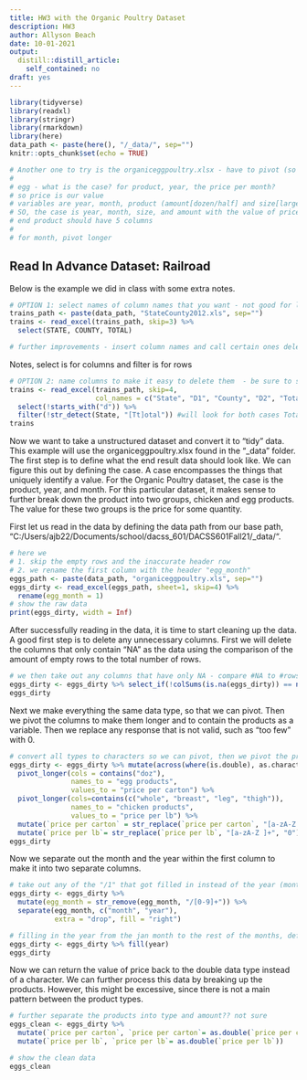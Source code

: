```yaml
---
title: HW3 with the Organic Poultry Dataset
description: HW3
author: Allyson Beach
date: 10-01-2021
output:
  distill::distill_article:
    self_contained: no
draft: yes
---
```



```r
library(tidyverse)
library(readxl)
library(stringr)
library(rmarkdown)
library(here)
data_path <- paste(here(), "/_data/", sep="")
knitr::opts_chunk$set(echo = TRUE)
```
```r
# Another one to try is the organiceggpoultry.xlsx - have to pivot (so maybe next week)
# 
# egg - what is the case? for product, year, the price per month?
# so price is our value 
# variables are year, month, product (amount[dozen/half] and size[large/xlarge])
# SO, the case is year, month, size, and amount with the value of price
# end product should have 5 columns 
# 
# for month, pivot longer 
```


## Read In Advance Dataset: Railroad 
Below is the example we did in class with some extra notes. 

```r
# OPTION 1: select names of column names that you want - not good for lots of data 
trains_path <- paste(data_path, "StateCounty2012.xls", sep="")
trains <- read_excel(trains_path, skip=3) %>% 
  select(STATE, COUNTY, TOTAL)

# further improvements - insert column names and call certain ones delete to remove later

```

Notes, select is for columns and filter is for rows 

```r
# OPTION 2: name columns to make it easy to delete them  - be sure to skip the old col names
trains <- read_excel(trains_path, skip=4, 
                     col_names = c("State", "D1", "County", "D2", "Total")) %>% 
  select(!starts_with("d")) %>% 
  filter(!str_detect(State, "[Tt]otal")) #will look for both cases Total or total
trains

```

Now we want to take a unstructured dataset and convert it to "tidy" data. This example will use the organiceggpoultry.xlsx found in the "_data" folder. The first step is to define what the end result data should look like. We can figure this out by defining the case. A case encompasses the things that uniquely identify a value. For the Organic Poultry dataset, the case is the product, year, and month. For this particular dataset, it makes sense to further break down the product into two groups, chicken and egg products. The value for these two groups is the price for some quantity. 

First let us read in the data by defining the data path from our base path, "C:/Users/ajb22/Documents/school/dacss_601/DACSS601Fall21/_data/". 


```r

# here we 
# 1. skip the empty rows and the inaccurate header row
# 2. we rename the first column with the header "egg_month"
eggs_path <- paste(data_path, "organiceggpoultry.xls", sep="")
eggs_dirty <- read_excel(eggs_path, sheet=1, skip=4) %>%
  rename(egg_month = 1) 
# show the raw data 
print(eggs_dirty, width = Inf)
```

After successfully reading in the data, it is time to start cleaning up the data. A good first step is to delete any unnecessary columns. First we will delete the columns that only contain "NA" as the data using the comparison of the amount of empty rows to the total number of rows. 


```r
# we then take out any columns that have only NA - compare #NA to #rows
eggs_dirty <- eggs_dirty %>% select_if(!colSums(is.na(eggs_dirty)) == nrow(eggs_dirty))
eggs_dirty
```

Next we make everything the same data type, so that we can pivot. Then we pivot the columns to make them longer and to contain the products as a variable. Then we replace any response that is not valid, such as "too few" with 0. 

``` r
# convert all types to characters so we can pivot, then we pivot the products to price and replace all of the "too few" responses in price to 0
eggs_dirty <- eggs_dirty %>% mutate(across(where(is.double), as.character)) %>% 
  pivot_longer(cols = contains("doz"), 
               names_to = "egg products", 
               values_to = "price per carton") %>% 
  pivot_longer(cols=contains(c("whole", "breast", "leg", "thigh")), 
               names_to = "chicken products", 
               values_to = "price per lb") %>% 
  mutate(`price per carton` = str_replace(`price per carton`, "[a-zA-Z ]+", "0")) %>% 
  mutate(`price per lb`= str_replace(`price per lb`, "[a-zA-Z ]+", "0"))
eggs_dirty

```

Now we separate out the month and the year within the first column to make it into two separate columns. 

```r
# take out any of the "/1" that got filled in instead of the year (month (o)year|/1) to (month (o)year), then separate the column egg_month to month and year  
eggs_dirty <- eggs_dirty %>% 
  mutate(egg_month = str_remove(egg_month, "/[0-9]+")) %>% 
  separate(egg_month, c("month", "year"), 
           extra = "drop", fill = "right")

# filling in the year from the jan month to the rest of the months, default direction is down
eggs_dirty <- eggs_dirty %>% fill(year) 
eggs_dirty
```

Now we can return the value of price back to the double data type instead of a character. We can further process this data by breaking up the products. However, this might be excessive, since there is not a main pattern between the product types. 

```r
# further separate the products into type and amount?? not sure 
eggs_clean <- eggs_dirty %>% 
  mutate(`price per carton`, `price per carton`= as.double(`price per carton`)) %>% 
  mutate(`price per lb`, `price per lb`= as.double(`price per lb`))

# show the clean data 
eggs_clean
```



